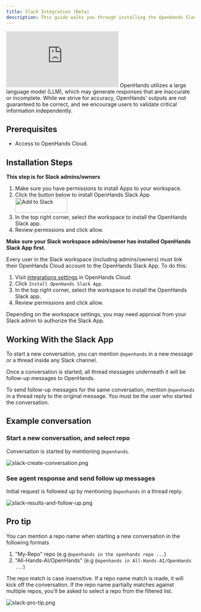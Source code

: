 ```yaml
---
title: Slack Integration (Beta)
description: This guide walks you through installing the OpenHands Slack app.
---
```


<iframe
  className="w-full aspect-video"
  src="https://www.youtube.com/embed/hbloGmfZsJ4"
  title="OpenHands Slack Integration Tutorial"
  frameBorder="0"
  allow="accelerometer; autoplay; clipboard-write; encrypted-media; gyroscope; picture-in-picture; web-share"
  allowFullScreen>
</iframe>

<Info>
OpenHands utilizes a large language model (LLM), which may generate responses that are inaccurate or incomplete. While we strive for accuracy, OpenHands' outputs are not guaranteed to be correct, and we encourage users to validate critical information independently.
</Info>

## Prerequisites

- Access to OpenHands Cloud.

## Installation Steps

<AccordionGroup>
<Accordion title="Install Slack App (only for Slack admins/owners)">

  **This step is for Slack admins/owners**

  1. Make sure you have permissions to install Apps to your workspace.
  2. Click the button below to install OpenHands Slack App <a target="_blank" href="https://slack.com/oauth/v2/authorize?client_id=7477886716822.8729519890534&scope=app_mentions:read,channels:history,chat:write,groups:history,im:history,mpim:history,users:read&user_scope="><img alt="Add to Slack" height="40" width="139" src="https://platform.slack-edge.com/img/add_to_slack.png" srcSet="https://platform.slack-edge.com/img/add_to_slack.png 1x, https://platform.slack-edge.com/img/add_to_slack@2x.png 2x" /></a>
  3. In the top right corner, select the workspace to install the OpenHands Slack app.
  4. Review permissions and click allow.

</Accordion>

<Accordion title="Authorize Slack App (for all Slack workspace members)">

  **Make sure your Slack workspace admin/owner has installed OpenHands Slack App first.**

  Every user in the Slack workspace (including admins/owners) must link their OpenHands Cloud account to the OpenHands Slack App. To do this:
  1. Visit [integrations settings](https://app.all-hands.dev/settings/integrations) in OpenHands Cloud.
  2. Click `Install OpenHands Slack App`.
  3. In the top right corner, select the workspace to install the OpenHands Slack app.
  4. Review permissions and click allow.

  Depending on the workspace settings, you may need approval from your Slack admin to authorize the Slack App.

</Accordion>

</AccordionGroup>


## Working With the Slack App

To start a new conversation, you can mention `@openhands` in a new message or a thread inside any Slack channel.

Once a conversation is started, all thread messages underneath it will be follow-up messages to OpenHands.

To send follow-up messages for the same conversation, mention `@openhands` in a thread reply to the original message. You must be the user who started the conversation.

## Example conversation

### Start a new conversation, and select repo

Conversation is started by mentioning `@openhands`.

![slack-create-conversation.png](/static/img/slack-create-conversation.png)

### See agent response and send follow up messages

Initial request is followed up by mentioning `@openhands` in a thread reply.

![slack-results-and-follow-up.png](/static/img/slack-results-and-follow-up.png)

## Pro tip

You can mention a repo name when starting a new conversation in the following formats

1. "My-Repo" repo (e.g `@openhands in the openhands repo ...`)
2. "All-Hands-AI/OpenHands" (e.g `@openhands in All-Hands-AI/OpenHands ...`)

The repo match is case insensitive. If a repo name match is made, it will kick off the conversation.
If the repo name partially matches against multiple repos, you'll be asked to select a repo from the filtered list.

![slack-pro-tip.png](/static/img/slack-pro-tip.png)
